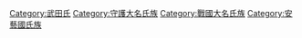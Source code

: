 [[Category:武田氏|Category:武田氏]]
[[Category:守護大名氏族|Category:守護大名氏族]]
[[Category:戰國大名氏族|Category:戰國大名氏族]]
[[Category:安藝國氏族|Category:安藝國氏族]]